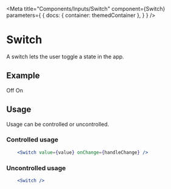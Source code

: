 
<Meta
    title="Components/Inputs/Switch"
    component={Switch}
    parameters={
        {
            docs: {
                container: themedContainer
            },
        }
    }
/>

# Switch

A switch lets the user toggle a state in the app.

## Example

<Canvas>
    <Row justifyContent="center" gap={10} alignItems="center">
        Off <Switch /> On
    </Row>
</Canvas>

## Usage

Usage can be controlled or uncontrolled.

### Controlled usage

````jsx
    <Switch value={value} onChange={handleChange} />
````

### Uncontrolled usage

````jsx
    <Switch />
````

<Canvas>
    <Row justifyContent="center">
        <Switch />
    </Row>
</Canvas>
